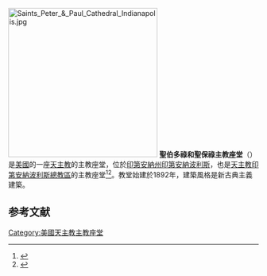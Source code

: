 {{Multiple issues|
{{Expand language|1=en|time=2020-02-02T11:53:45+00:00}}
{{Refimprove|time=2020-02-02T11:53:45+00:00}}
}}
[[File:Saints_Peter_&_Paul_Cathedral_Indianapolis.jpg|300px]]
'''聖伯多祿和聖保祿主教座堂'''（{{lang-en|Saints Peter and Paul Cathedral}}）是[[美國|美國]]的一座[[天主教|天主教]]的主教座堂，位於[[印第安納州|印第安納州]][[印第安納波利斯|印第安納波利斯]]，也是[[天主教印第安納波利斯總教區|天主教印第安納波利斯總教區]]的主教座堂<ref name=Journey188>{{cite book| author=Thomas C. Widner | title=Our Family Album, A Journey of Faith: Sketches of the People and Parishes of the Archdiocese of Indianapolis: In Celebration of her 150th Anniversary |year=1984 |publisher=Criterion Press |location=Indianapolis, IN| page=188| isbn=}}</ref><ref name=archindy>{{cite web|url= http://www.archindy.org/parishes/listings/001.html |title=Saints Peter and Paul Cathedral |publisher= Archdiocese of Indianapolis |accessdate=2011-09-26|last=|first=}}</ref>。教堂始建於1892年，建築風格是新古典主義建築。
== 参考文献 ==
{{reflist}}
[[Category:美國天主教主教座堂|Category:美國天主教主教座堂]]